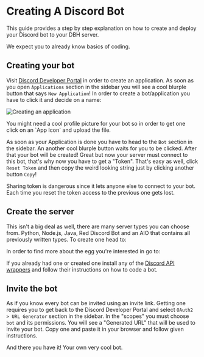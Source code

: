 # Creating A Discord Bot

This guide provides a step by step explanation on how to create and deploy your Discord bot to your DBH server.

<Tip>We expect you to already know basics of coding.</Tip>

## Creating your bot

Visit [Discord Developer Portal](https://discord.com/developers/applications) in order to create an application. As soon as you open `Applications` section in the sidebar you will see a cool blurple button that says `New Application`! In order to create a bot/application you have to click it and decide on a name:

![Creating an application](/content/creating-a-bot/new-application.png)

<Tip label="Good To Know">
  You might need a cool profile picture for your bot so in order to get one
  click on an `App Icon` and upload the file.
</Tip>

As soon as your Application is done you have to head to the `Bot` section in the sidebar. An another cool blurple button waits for you to be clicked. After that your bot will be created! Great but now your server must connect to this bot, that's why now you have to get a "Token". That's easy as well, click `Reset Token` and then copy the weird looking string just by clicking another button `Copy`!

<Tip>
  Sharing token is dangerous since it lets anyone else to connect to your bot.
  Each time you reset the token access to the previous one gets lost.
</Tip>

## Create the server

This isn't a big deal as well, there are many server types you can choose from. Python, Node.js, Java, Red Discord Bot and an AIO that contains all previously written types. To create one head to:

<Redirect href="/getting-started" />

In order to find more about the egg you're interested in go to:

<Redirect href="/server/create" />

If you already had one or created one install any of the [Discord API wrappers](https://discord.com/developers/docs/topics/community-resources) and follow their instructions on how to code a bot.

## Invite the bot

As if you know every bot can be invited using an invite link. Getting one requires you to get back to the Discord Developer Portal and select `OAuth2 > URL Generator` section in the sidebar. In the "scopes" you must choose `bot` and its permissions. You will see a "Generated URL" that will be used to invite your bot. Copy one and paste it in your browser and follow given instructions.

And there you have it! Your own very cool bot.
